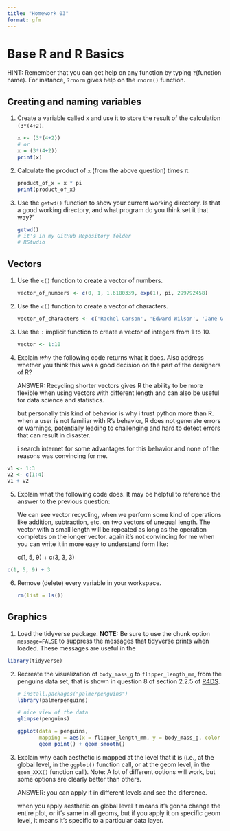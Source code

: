 ```yaml
---
title: "Homework 03"
format: gfm
---
```


# Base R and R Basics

HINT: Remember that you can get help on any function by typing `?`(function name). For instance, `?rnorm` gives help on the `rnorm()` function.

## Creating and naming variables

1.  Create a variable called `x` and use it to store the result of the calculation `(3*(4+2)`.

    ```r
    x <- (3*(4+2))
    # or 
    x = (3*(4+2))
    print(x)
    ```

2.  Calculate the product of `x` (from the above question) times π.

    ```r
    product_of_x = x * pi
    print(product_of_x)
    ```

3.  Use the `getwd()` function to show your current working directory. Is that a good working directory, and what program do you think set it that way?'

    ```r
    getwd()
    # it's in my GitHub Repository folder
    # RStudio
    ```

## Vectors

1.  Use the `c()` function to create a vector of numbers.

    ```r
    vector_of_numbers <- c(0, 1, 1.6180339, exp(1), pi, 299792458)
    ```

2.  Use the `c()` function to create a vector of characters.

    ```r
    vector_of_characters <- c('Rachel Carson', 'Edward Wilson', 'Jane Goodall', 'Sylvia Earle', 'David Attenborough')
    ```

3.  Use the `:` implicit function to create a vector of integers from 1 to 10.

    ```r
    vector <- 1:10
    ```

4.  Explain *why* the following code returns what it does. Also address whether you think this was a good decision on the part of the designers of R?

    ANSWER: Recycling shorter vectors gives R the ability to be more flexible when using vectors with different length and can also be useful for data science and statistics.

    but personally this kind of behavior is why i trust python more than R. when a user is not familiar with R's behavior, R does not generate errors or warnings, potentially leading to challenging and hard to detect errors that can result in disaster.

    i search internet for some advantages for this behavior and none of the reasons was convincing for me.

```r
v1 <- 1:3
v2 <- c(1:4)
v1 + v2
```

5.  Explain what the following code does. It may be helpful to reference the answer to the previous question:

    We can see vector recycling, when we perform some kind of operations like addition, subtraction, etc. on two vectors of unequal length. The vector with a small length will be repeated as long as the operation completes on the longer vector.
    again it's not convincing for me when you can write it in more easy to understand form like:

    c(1, 5, 9) + c(3, 3, 3)

```r
c(1, 5, 9) + 3
```

6.  Remove (delete) every variable in your workspace.

    ```r
    rm(list = ls())
    ```

## Graphics

1.  Load the tidyverse package. **NOTE:** Be sure to use the chunk option `message=FALSE` to suppress the messages that tidyverse prints when loaded. These messages are useful in the

```r
library(tidyverse)
```

2.  Recreate the visualization of `body_mass_g` to `flipper_length_mm`, from the penguins data set, that is shown in question 8 of section 2.2.5 of [R4DS](https://r4ds.hadley.nz/data-visualize).

    ```r
    # install.packages("palmerpenguins")
    library(palmerpenguins)

    # nice view of the data
    glimpse(penguins)
    ```

    ```r
    ggplot(data = penguins,
           mapping = aes(x = flipper_length_mm, y = body_mass_g, color = bill_depth_mm)) +
           geom_point() + geom_smooth()

    ```

3.  Explain why each aesthetic is mapped at the level that it is (i.e., at the global level, in the `ggplot()` function call, or at the geom level, in the `geom_XXX()` function call). Note: A lot of different options will work, but some options are clearly better than others.

    ANSWER: you can apply it in different levels and see the diference.

    when you apply aesthetic on global level it means it's gonna change the entire plot, or it's same in all geoms, but if you apply it on specific geom level, it means it's specific to a particular data layer.